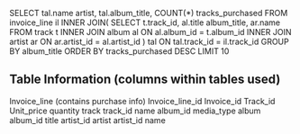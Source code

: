 SELECT 
    tal.name artist,
    tal.album_title,
    COUNT(*) tracks_purchased
FROM invoice_line il 
INNER JOIN(
SELECT 
    t.track_id, al.title album_title, ar.name
FROM track t 
INNER JOIN album al ON al.album_id = t.album_id
INNER JOIN artist ar ON ar.artist_id = al.artist_id
) tal 
ON tal.track_id = il.track_id
GROUP BY album_title
ORDER BY tracks_purchased DESC
LIMIT 10 


## Table Information (columns within tables used)

Invoice_line (contains purchase info) 
    Invoice_line_id
    Invoice_id
    Track_id
    Unit_price
    quantity
track
    track_id
    name
    album_id
    media_type
album
    album_id
    title 
    artist_id
artist 
    artist_id
    name  
